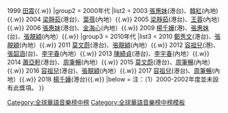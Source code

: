 
{{Navbox with columns
|name    = Channel V全球華語音樂榜中榜最佳女歌手
|title   = [[Channel V]][[全球華語音樂榜中榜]]最佳女歌手
|titlestyle = background: #E6CFE6
|group1 = 1990年代
|list1 = {{nowrap begin}}
1998 [[王菲]]{{.w}}
1999 [[田震]]{{.w}}
{{nowrap begin}}
|group2 = 2000年代
|list2 = {{nowrap begin}}
2003 [[張惠妹]](港台)、[[韓紅]](內地){{.w}}
2004 [[梁靜茹]](港台)、[[葉蓓]](內地）{{.w}}
2005 [[梁靜茹]](港台)、[[王蓉]](內地）{{.w}}
2006 [[張惠妹]](港台)、[[金海心]](內地）{{.w}}
2009 [[楊千嬅]](港)、[[張惠妹]](台)、[[張靚穎]](內地）{{.w}}
{{nowrap begin}}
|group3 = 2010年代
|list3 = {{nowrap begin}}
2010 [[鄭秀文]](港台)、[[張靚穎]](內地）{{.w}}
2011 [[莫文蔚]](港台)、[[張靚穎]](內地）{{.w}}
2012 [[容祖兒]](港)、[[張韶涵]](台)、[[李宇春]](內地）{{.w}}
2013 [[陳綺貞]](港台)、[[李宇春]](內地）{{.w}}
2014 [[蕭亞軒]](港台)、[[周筆暢]](內地）{{.w}}
2015 [[莫文蔚]](港台)、[[周筆暢]](內地）{{.w}}
2016 [[容祖兒]](港台)、[[張靚穎]](內地）{{.w}}
2017 [[容祖兒]](港台)、[[周筆暢]](內地）{{.w}}
2018 [[楊千嬅]](港台){{.w}}
{{nowrap begin}}
|below = 注：（1）2000-2002年度並未設有此獎項。
}}
<noinclude>
[[Category:全球華語音樂榜中榜]]
[[Category:全球華語音樂榜中榜模板]]
</noinclude>